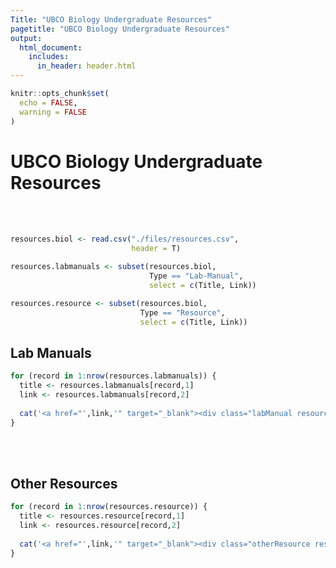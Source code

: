 ```yaml
---
Title: "UBCO Biology Undergraduate Resources"
pagetitle: "UBCO Biology Undergraduate Resources"
output:
  html_document:
    includes:
      in_header: header.html
---
```


```r
knitr::opts_chunk$set(
  echo = FALSE,
  warning = FALSE
)
```

# UBCO Biology Undergraduate Resources

<br /><br />

```r
resources.biol <- read.csv("./files/resources.csv",
                           header = T)

resources.labmanuals <- subset(resources.biol,
                               Type == "Lab-Manual",
                               select = c(Title, Link))

resources.resource <- subset(resources.biol,
                             Type == "Resource",
                             select = c(Title, Link))
```

## Lab Manuals

```r
for (record in 1:nrow(resources.labmanuals)) {
  title <- resources.labmanuals[record,1]
  link <- resources.labmanuals[record,2]
  
  cat('<a href="',link,'" target="_blank"><div class="labManual resource">',title,'</div></a>')
}
```

<br /><br />

## Other Resources

```r
for (record in 1:nrow(resources.resource)) {
  title <- resources.resource[record,1]
  link <- resources.resource[record,2]
  
  cat('<a href="',link,'" target="_blank"><div class="otherResource resource">',title,'</div></a>')
}
```
